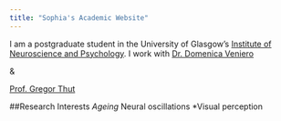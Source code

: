 ```yaml
---
title: "Sophia's Academic Website"
---
```


I am a postgraduate student in the University of Glasgow's
[Institute of Neuroscience and Psychology](http://www.gla.ac.uk/researchinstitutes/neurosciencepsychology/).
I work with [Dr. Domenica Veniero](https://www.gla.ac.uk/researchinstitutes/neurosciencepsychology/staff/domenicaveniero/) 

& 

[Prof. Gregor Thut](https://www.gla.ac.uk/researchinstitutes/neurosciencepsychology/staff/gregorthut/)

##Research Interests
    *Ageing
    *Neural oscillations
    *Visual perception